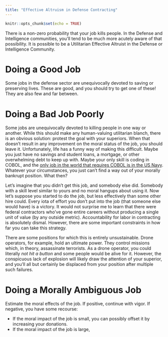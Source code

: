 ```yaml
---
title: "Effective Altruism in Defense Contracting"
---
```


```r
knitr::opts_chunk$set(echo = TRUE)
```

There is a non-zero probability that your job kills people. In the Defense and Intelligence communities, you'll tend to be much more acutely aware of that possibility. It is possible to be a Utilitarian Effective Altruist in the Defense or Intelligence Community.

# Doing a Good Job

Some jobs in the defense sector are unequivocally devoted to saving or preserving lives. These are good, and you should try to get one of these! They are also few and far between.

# Doing a Bad Job Poorly

Some jobs are unequivocally devoted to killing people in one way or another. While this should make any human-valuing utilitarian blanch, there is an obvious solution: protest the goal with your superiors. When that doesn't result in any improvement on the moral status of the job, you should leave it. Unfortunately, life has a funny way of making this difficult. Maybe you just have no savings and student loans, a mortgage, or other overwhelming debt to keep up with. Maybe your only skill is coding in COBOL, and the [only job in the world that requires COBOL is in the US Navy](http://www.fedtechmagazine.com/article/2014/06/governments-cobol-conundrum). Whatever your circumstances, you just can't find a way out of your morally bankrupt position. What then?

Let's imagine that you didn't get this job, and somebody else did. Somebody with a skill level similar to yours and no moral hangups about using it. Now let's suppose you started to do the job, but less effectively than some other hire could. Every iota of effort you don't put into the job (that someone else would have) is a victory. It would not surprise me to learn that there were federal contractors who've gone entire careers without producing a single unit of value (by any outside metric). Accountability for labor in contracting is absolutely dismal. However, there are some important constraints in how far you can take this strategy.

There are some positions for which this is entirely unsustainable. Drone operators, for example, hold an ultimate power. They control missions which, in theory, assassinate terrorists. As a drone operator, you could literally *not hit a button* and some people would be alive for it. However, the conspicuous lack of explosion will likely draw the attention of your superior, and you'll all but certainly be displaced from your position after multiple such failures.

# Doing a Morally Ambiguous Job

Estimate the moral effects of the job. If positive, continue with vigor. If negative, you have some recourse:

* If the moral impact of the job is small, you can possibly offset it by increasing your donations.
* If the moral impact of the job is large, 
